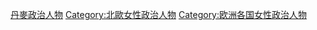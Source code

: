 {{DEFAULTSORT:Danmark}}
[[Category:丹麥政治人物|]]
[[Category:北歐女性政治人物|Category:北歐女性政治人物]]
[[Category:欧洲各国女性政治人物|Category:欧洲各国女性政治人物]]